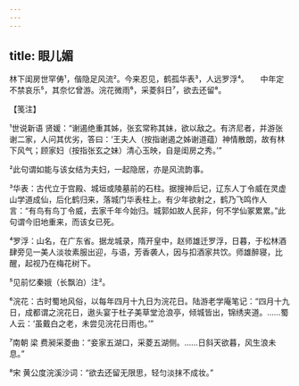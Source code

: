 ```yaml
---
---
---
```

title: 眼儿媚
---







林下闺房世罕俦¹，偕隐足风流²。今来忍见，鹤孤华表³，人远罗浮⁴。　　中年定不禁哀乐⁵，其奈忆曾游。浣花微雨⁶，采菱斜日⁷，欲去还留⁸。





【笺注】


¹世说新语 贤媛：“谢遏绝重其姊，张玄常称其妹，欲以敌之。有济尼者，并游张 谢二家，人问其优劣，答曰：‘王夫人（按指谢遏之姊谢道蕴）神情散朗，故有林下风气；顾家妇（按指张玄之妹）清心玉映，自是闺房之秀。’”

²此句谓如能与该女结为夫妇，一起隐居，亦是风流韵事。

³华表：古代立于宫殿、城垣或陵墓前的石柱。据搜神后记，辽东人丁令威在灵虚山学道成仙，后化鹤归来，落城门华表柱上。有少年欲射之，鹤乃飞鸣作人言：“有鸟有鸟丁令威，去家千年今始归。城郭如故人民非，何不学仙冢累累。”此句谓今旧地重来，而该女已死。

⁴罗浮：山名，在广东省。据龙城录，隋开皇中，赵师雄迁罗浮，日暮，于松林酒肆旁见一美人淡妆素服出迎，与语，芳香袭人，因与扣酒家共饮。师雄醉寝，比醒，起视乃在梅花树下。

⁵见前忆秦娥（长飘泊）注²。

⁶浣花：古时蜀地风俗，以每年四月十九日为浣花日。陆游老学庵笔记：“四月十九日，成都谓之浣花日，遨头宴于杜子美草堂沧浪亭，倾城皆出，锦绣夹道。……蜀人云：‘虽戴白之老，未尝见浣花日雨也。’”

⁷南朝 梁 费昶采菱曲：“妾家五湖口，采菱五湖侧。……日斜天欲暮，风生浪未息。”

⁸宋 黄公度浣溪沙词：“欲去还留无限思，轻匀淡抹不成妆。”